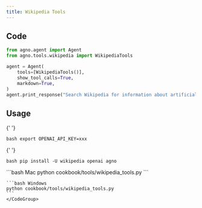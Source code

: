 ```yaml
---
title: Wikipedia Tools
---
```


## Code

```python cookbook/tools/wikipedia_tools.py
from agno.agent import Agent
from agno.tools.wikipedia import WikipediaTools

agent = Agent(
    tools=[WikipediaTools()],
    show_tool_calls=True,
    markdown=True,
)
agent.print_response("Search Wikipedia for information about artificial intelligence")
```

## Usage

<Steps>
  <Snippet file="create-venv-step.mdx" />

{' '}

<Step title="Set your API key">```bash export OPENAI_API_KEY=xxx ```</Step>

{' '}

<Step title="Install libraries">```bash pip install -U wikipedia openai agno ```</Step>

  <Step title="Run Agent">
    <CodeGroup>
    ```bash Mac
    python cookbook/tools/wikipedia_tools.py
    ```

    ```bash Windows
    python cookbook/tools/wikipedia_tools.py
    ```
    </CodeGroup>

  </Step>
</Steps>
